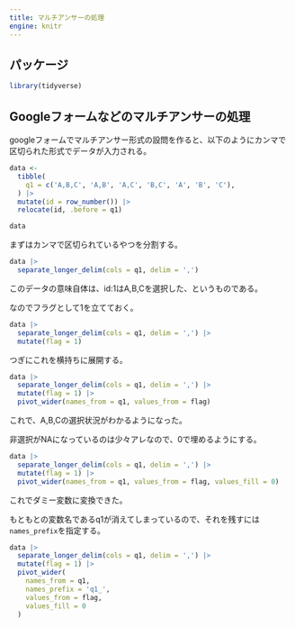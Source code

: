 ```yaml
---
title: マルチアンサーの処理
engine: knitr
---
```


## パッケージ

```r
library(tidyverse)
```

## Googleフォームなどのマルチアンサーの処理

googleフォームでマルチアンサー形式の設問を作ると、以下のようにカンマで区切られた形式でデータが入力される。

```r
data <- 
  tibble(
    q1 = c('A,B,C', 'A,B', 'A,C', 'B,C', 'A', 'B', 'C'),
  ) |> 
  mutate(id = row_number()) |> 
  relocate(id, .before = q1) 

data
```

まずはカンマで区切られているやつを分割する。

```r

data |> 
  separate_longer_delim(cols = q1, delim = ',') 

```

このデータの意味自体は、id:1はA,B,Cを選択した、というものである。

なのでフラグとして1を立てておく。

```r

data |> 
  separate_longer_delim(cols = q1, delim = ',') |>
  mutate(flag = 1)

```

つぎにこれを横持ちに展開する。

```r

data |> 
  separate_longer_delim(cols = q1, delim = ',') |>
  mutate(flag = 1) |> 
  pivot_wider(names_from = q1, values_from = flag)

```

これで、A,B,Cの選択状況がわかるようになった。

非選択がNAになっているのは少々アレなので、0で埋めるようにする。

```r

data |> 
  separate_longer_delim(cols = q1, delim = ',') |>
  mutate(flag = 1) |> 
  pivot_wider(names_from = q1, values_from = flag, values_fill = 0)

```

これでダミー変数に変換できた。

もともとの変数名であるq1が消えてしまっているので、それを残すには`names_prefix`を指定する。

```r

data |> 
  separate_longer_delim(cols = q1, delim = ',') |>
  mutate(flag = 1) |> 
  pivot_wider(
    names_from = q1, 
    names_prefix = 'q1_', 
    values_from = flag, 
    values_fill = 0
  ) 

```

